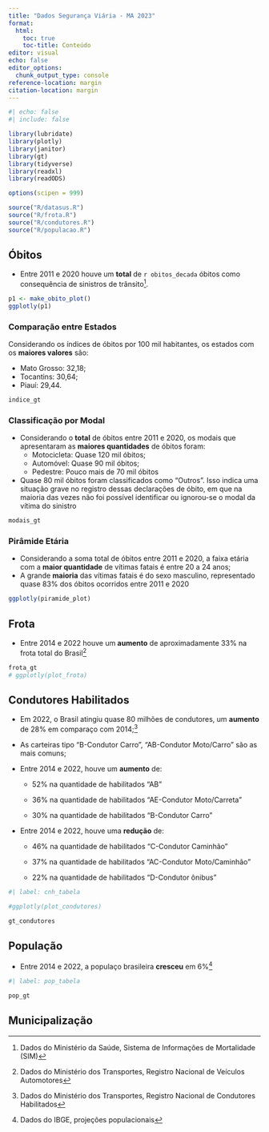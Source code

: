 ```yaml
---
title: "Dados Segurança Viária - MA 2023"
format: 
  html:
    toc: true
    toc-title: Conteúdo
editor: visual
echo: false
editor_options: 
  chunk_output_type: console
reference-location: margin
citation-location: margin
---
```


```r
#| echo: false
#| include: false

library(lubridate)
library(plotly)
library(janitor)
library(gt)
library(tidyverse)
library(readxl)
library(readODS)

options(scipen = 999)

source("R/datasus.R")
source("R/frota.R")
source("R/condutores.R")
source("R/populacao.R")
```

## Óbitos

-   Entre 2011 e 2020 houve um **total** de `r obitos_decada` óbitos como consequência de sinistros de trânsito[^1].

[^1]: Dados do Ministério da Saúde, Sistema de Informações de Mortalidade (SIM)

```r
p1 <- make_obito_plot()
ggplotly(p1)
```

### Comparação entre Estados

Considerando os índices de óbitos por 100 mil habitantes, os estados com os **maiores valores** são:

-   Mato Grosso: 32,18;
-   Tocantins: 30,64;
-   Piauí: 29,44.

```r
indice_gt
```

### Classificação por Modal

-   Considerando o **total** de óbitos entre 2011 e 2020, os modais que apresentaram as **maiores quantidades** de óbitos foram:
    -   Motocicleta: Quase 120 mil óbitos;
    -   Automóvel: Quase 90 mil óbitos;
    -   Pedestre: Pouco mais de 70 mil óbitos
-   Quase 80 mil óbitos foram classificados como "Outros". Isso indica uma situação grave no registro dessas declarações de óbito, em que na maioria das vezes não foi possível identificar ou ignorou-se o modal da vítima do sinistro

```r
modais_gt
```

### Pirâmide Etária

-   Considerando a soma total de óbitos entre 2011 e 2020, a faixa etária com a **maior quantidade** de vítimas fatais é entre 20 a 24 anos;
-   A grande **maioria** das vítimas fatais é do sexo masculino, representado quase 83% dos óbitos ocorridos entre 2011 e 2020

```r
ggplotly(piramide_plot)
```

## Frota

-   Entre 2014 e 2022 houve um **aumento** de aproximadamente 33% na frota total do Brasil[^2]

[^2]: Dados do Ministério dos Transportes, Registro Nacional de Veículos Automotores

```r

frota_gt
# ggplotly(plot_frota)
```

## Condutores Habilitados

-   Em 2022, o Brasil atingiu quase 80 milhões de condutores, um **aumento** de 28% em comparaço com 2014;[^3]

-   As carteiras tipo "B-Condutor Carro", "AB-Condutor Moto/Carro" são as mais comuns;

-   Entre 2014 e 2022, houve um **aumento** de:

    -   52% na quantidade de habilitados "AB"

    -   36% na quantidade de habilitados "AE-Condutor Moto/Carreta"

    -   30% na quantidade de habilitados "B-Condutor Carro"

-   Entre 2014 e 2022, houve uma **redução** de:

    -   46% na quantidade de habilitados "C-Condutor Caminhão"

    -   37% na quantidade de habilitados "AC-Condutor Moto/Caminhão"

    -   22% na quantidade de habilitados "D-Condutor ônibus"

[^3]: Dados do Ministério dos Transportes, Registro Nacional de Condutores Habilitados

```r
#| label: cnh_tabela

#ggplotly(plot_condutores)

gt_condutores

```

## População

-   Entre 2014 e 2022, a populaço brasileira **cresceu** em 6%[^4]

[^4]: Dados do IBGE, projeções populacionais

```r
#| label: pop_tabela

pop_gt
```

## Municipalização
